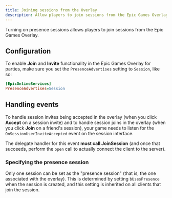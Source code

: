 ```yaml
---
title: Joining sessions from the Overlay
description: Allow players to join sessions from the Epic Games Overlay.
---
```


Turning on presence sessions allows players to join sessions from the Epic Games Overlay.

## Configuration

To enable **Join** and **Invite** functionality in the Epic Games Overlay for parties, make sure you set the `PresenceAdvertises` setting to `Session`, like so:

```ini
[EpicOnlineServices]
PresenceAdvertises=Session
```

## Handling events

To handle session invites being accepted in the overlay (when you click **Accept** on a session invite) and to handle session joins in the overlay (when you click **Join** on a friend's session), your game needs to listen for the `OnSessionUserInviteAccepted` event on the session interface.

The delegate handler for this event **must call JoinSession** (and once that succeeds, perform the `open` call to actually connect the client to the server).

### Specifying the presence session

Only one session can be set as the "presence session" (that is, the one associated with the overlay). This is determined by setting `bUsesPresence` when the session is created, and this setting is inherited on all clients that join the session.
